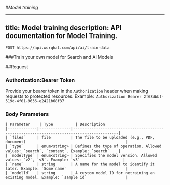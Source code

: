 #*Model training*

---
title: Model training
description: API documentation for Model Training.
---

`POST https://api.worqhat.com/api/ai/train-data`
>
###Train your own model for Search and AI Models

##Request

### **Authorization:Bearer Token**

Provide your bearer token in the `Authorization` header when making requests to protected resources.
Example:` Authorization Bearer 2f68dbbf-519d-4f01-9636-e2421b68f37`

### Body Parameters

```table
| Parameter    | Type          | Description                                                                
|-------------|--------------|------------------------------------------------------------------------------------------|
| `files`     | file         | The file to be uploaded (e.g., PDF, document)                                            | 
| `type`      | enum<string> | Defines the type of operation. Allowed values: `search`, `content`. Example: `search`    | 
| `modelType` | enum<string> | Specifies the model version. Allowed values: `v2`, `v3`. Example: `v3`                   | 
| `name`      | string       | A name for the model to identify it later. Example: `Some name`                          | 
| `modelId`   | string       | A custom model ID for retraining an existing model. Example: `sample id`                 | 
```
